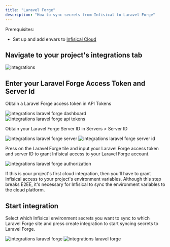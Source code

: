 ---
title: "Laravel Forge"
description: "How to sync secrets from Infisical to Laravel Forge"
---

Prerequisites:

- Set up and add envars to [Infisical Cloud](https://app.infisical.com)

## Navigate to your project's integrations tab

![integrations](../../images/integrations.png)

## Enter your Laravel Forge Access Token and Server Id

Obtain a Laravel Forge access token in API Tokens

![integrations laravel forge dashboard](../../images/integrations/laravel-forge/integrations-laravelforge-dashboard.png)
![integrations laravel forge api tokens](../../images/integrations/laravel-forge/integrations-laravelforge-api.png)

Obtain your Laravel Forge Server ID in Servers > Server ID

![integrations laravel forge server](../../images/integrations/laravel-forge/integrations-laravelforge-servers.png)
![integrations laravel forge server id](../../images/integrations/laravel-forge/integrations-laravelforge-serverid.png)

Press on the Laravel Forge tile and input your Laravel Forge access token and server ID to grant Infisical access to your Laravel Forge account.

![integrations laravel forge authorization](../../images/integrations/laravel-forge/integrations-laravelforge-auth.png)

<Info>
  If this is your project's first cloud integration, then you'll have to grant
  Infisical access to your project's environment variables. Although this step
  breaks E2EE, it's necessary for Infisical to sync the environment variables to
  the cloud platform.
</Info>

## Start integration

Select which Infisical environment secrets you want to sync to which Laravel Forge site and press create integration to start syncing secrets to Laravel Forge.

![integrations laravel forge](../../images/integrations/laravel-forge/integrations-laravelforge-create.png)
![integrations laravel forge](../../images/integrations/laravel-forge/integrations-laravelforge.png)
